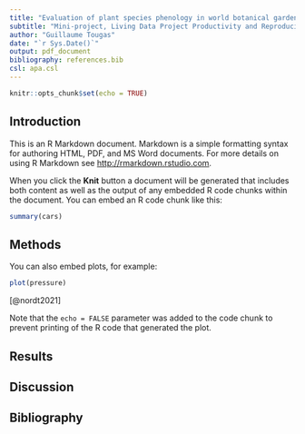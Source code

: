 ```yaml
---
title: "Evaluation of plant species phenology in world botanical gardens"
subtitle: "Mini-project, Living Data Project Productivity and Reproducibility course"
author: "Guillaume Tougas"
date: "`r Sys.Date()`"
output: pdf_document
bibliography: references.bib
csl: apa.csl              
---
```


```r
knitr::opts_chunk$set(echo = TRUE)
```

## Introduction

This is an R Markdown document. Markdown is a simple formatting syntax for authoring HTML, PDF, and MS Word documents. For more details on using R Markdown see <http://rmarkdown.rstudio.com>.

When you click the **Knit** button a document will be generated that includes both content as well as the output of any embedded R code chunks within the document. You can embed an R code chunk like this:

```r
summary(cars)
```

## Methods

You can also embed plots, for example:

```r
plot(pressure)
```

<!-- Adding already made plot from the 03_figures directory" -->

<!-- ![](../03_figures/plot.png) -->

[@nordt2021]

Note that the `echo = FALSE` parameter was added to the code chunk to prevent printing of the R code that generated the plot.

## Results

## Discussion

## Bibliography
